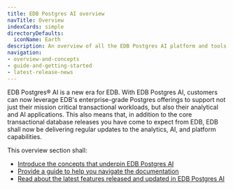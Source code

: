 ```yaml
---
title: EDB Postgres AI overview
navTitle: Overview
indexCards: simple
directoryDefaults:
  iconName: Earth
description: An overview of all the EDB Postgres AI platform and tools
navigation:
- overview-and-concepts
- guide-and-getting-started
- latest-release-news
---
```


EDB Postgres® AI is a new era for EDB. With EDB Postgres AI, customers can now leverage EDB's enterprise-grade Postgres offerings to support not just their mission critical transactional workloads, but also their analytical and AI applications. This also means that, in addition to the core transactional database releases you have come to expect from EDB, EDB shall now be delivering regular updates to the analytics, AI, and platform capabilities.

This overview section shall:

* [Introduce the concepts that underpin EDB Postgres AI](overview-and-concepts)
* [Provide a guide to help you navigate the documentation](guide-and-getting-started)
* [Read about the latest features released and updated in EDB Postgres AI](latest-release-news)



